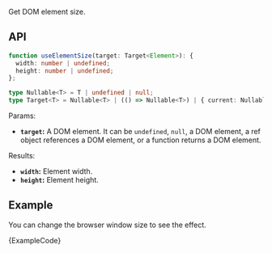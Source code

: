 
Get DOM element size.

## API

```ts
function useElementSize(target: Target<Element>): {
  width: number | undefined;
  height: number | undefined;
};

type Nullable<T> = T | undefined | null;
type Target<T> = Nullable<T> | (() => Nullable<T>) | { current: Nullable<T> };
```

Params:

- **`target`:** A DOM element. It can be `undefined`, `null`, a DOM element, a ref object references a DOM element, or a function returns a DOM element.

Results:

- **`width`:** Element width.
- **`height`:** Element height.

## Example

You can change the browser window size to see the effect.

<ExampleBlock>
  <Example />
</ExampleBlock>
<CodeBlock language="tsx">{ExampleCode}</CodeBlock>
